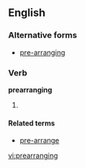 ==English==

===Alternative forms===
* [[pre-arranging]]

===Verb===
'''prearranging'''

# {{present participle of|[[prearrange]]}}

====Related terms====
* [[pre-arrange]]

[[vi:prearranging]]